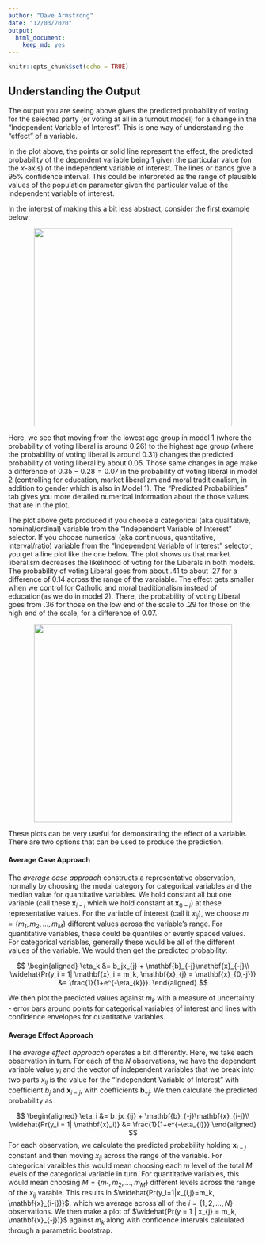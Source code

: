 ```yaml
---
author: "Dave Armstrong"
date: "12/03/2020"
output: 
  html_document: 
    keep_md: yes
---
```


```r
knitr::opts_chunk$set(echo = TRUE)
```


## Understanding the Output

The output you are seeing above gives the predicted probability of voting for the selected party (or voting at all in a turnout model) for a change in the "Independent Variable of Interest".  This is one way of understanding the "effect" of a variable.  


In the plot above, the points or solid line represent the effect, the predicted probability of the dependent variable being 1 given the particular value (on the $x$-axis) of the independent variable of interest.  The lines or bands give a 95% confidence interval.  This could be interpreted as the range of plausible values of the population parameter given the particular value of the independent variable of interest.  

In the interest of making this a bit less abstract, consider the first example below:

<img src="www/model_plot.png" style="display:block; margin-left:auto; margin-right:auto" width="400px">

Here, we see that moving from the lowest age group in model 1 (where the probability of voting liberal is around 0.26) to the highest age group (where the probability of voting liberal is around 0.31) changes the predicted probability of voting liberal by about 0.05.  Those same changes in age make a difference of $0.35-0.28=0.07$ in the probability of voting liberal in model 2 (controlling for education, market liberalizm and moral traditionalism, in addition to gender which is also in Model 1).  The "Predicted Probabilities" tab gives you more detailed numerical information about the those values that are in the plot. 

The plot above gets produced if you choose a categorical (aka qualitative, nominal/ordinal) variable from the "Independent Variable of Interest" selector.  If you choose numerical (aka continuous, quantitative, interval/ratio) variable from the "Independent Variable of Interest" selector, you get a line plot like the one below.  The plot shows us that market liberalism decreases the likelihood of voting for the Liberals in both models.  The probability of voting Liberal goes from about .41 to about .27 for a difference of 0.14 across the range of the varaiable.  The effect gets smaller when we control for Catholic and moral traditionalism instead of education(as we do in model 2).  There, the probability of voting Liberal goes from .36 for those on the low end of the scale to .29 for those on the high end of the scale, for a difference of 0.07.  

<img src="www/model_con_effect.png" style="display:block; margin-left:auto; margin-right:auto" width="400px">

These plots can be very useful for demonstrating the effect of a variable.  There are two options that can be used to produce the prediction.  

#### Average Case Approach

The _average case approach_ constructs a representative observation, normally by choosing the modal category for categorical variables and the median value for quantitative variables.  We hold constant all but one variable (call these $\mathbf{x}_{i-j}$ which we hold constant at $\mathbf{x}_{0-j}$) at these representative values.  For the variable of interest (call it $x_{ij}$), we choose $m=\{m_1, m_2, \ldots, m_M\}$ different values across the variable's range.  For quantitative variables, these could be quantiles or evenly spaced values.  For categorical variables, generally these would be all of the different values of the variable.  We would then get the predicted probability: 

$$
\begin{aligned}
\eta_k &= b_jx_{j} + \mathbf{b}_{-j}\mathbf{x}_{-j}\\
\widehat{Pr(y_i = 1| \mathbf{x}_i = m_k, \mathbf{x}_{j} = \mathbf{x}_{0,-j})} &= \frac{1}{1+e^{-\eta_{k}}}.
\end{aligned}
$$
    
We then plot the predicted values against $m_k$ with a measure of uncertainty - error bars around points for categorical variables of interest and lines with confidence envelopes for quantitative variables.  

#### Average Effect Approach

The _average effect approach_ operates a bit differently.  Here, we take each observation in turn.  For each of the $N$ observations, we have the dependent variable value $y_i$ and the vector of independent variables that we break into two parts $x_{ij}$ is the value for the "Independent Variable of Interest" with coefficient $b_j$ and $\mathbf{x}_{i-j}$, with coefficients $\mathbf{b}_{-j}$.  We then calculate the predicted probability as 
  
  $$
  \begin{aligned}
  \eta_i &= b_jx_{ij} + \mathbf{b}_{-j}\mathbf{x}_{i-j}\\
  \widehat{Pr(y_i = 1| \mathbf{x}_i)} &= \frac{1}{1+e^{-\eta_{i}}}
  \end{aligned}
  $$
For each observation, we calculate the predicted probability holding $\mathbf{x}_{i-j}$ constant and then moving $x_{ij}$ across the range of the variable.  For categorical varaibles this would mean choosing each $m$ level of the total $M$ levels of the categorical variable in turn.  For quantitative variables, this would mean choosing $M=\{m_1, m_2, \ldots, m_M\}$ different levels across the range of the $x_{ij}$ varable.  This results in $\widehat{Pr(y_i=1|x_{i,j}=m_k, \mathbf{x}_{i-j})}$,  which we average across all of the $i = \{1, 2, \ldots, N\}$ observations.  We then make a plot of $\widehat{Pr(y = 1 | x_{j} = m_k, \mathbf{x}_{-j})}$ against $m_k$ along with confidence intervals calculated through a parametric bootstrap. 


